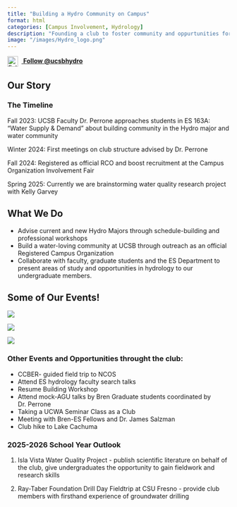 ```yaml
---
title: "Building a Hydro Community on Campus"
format: html
categories: [Campus Involvement, Hydrology]
description: "Founding a club to foster community and oppurtunities for like-minded students interedted in water."
image: "/images/Hydro_logo.png"
---
```


[![Follow the Hydro Club on Instagram](https://upload.wikimedia.org/wikipedia/commons/a/a5/Instagram_icon.png){style="vertical-align: middle; width: 24px; margin-right: 8px;"} **Follow @ucsbhydro**](https://www.instagram.com/ucsbhydro?utm_source=ig_web_button_share_sheet&igsh=ZDNlZDc0MzIxNw==){.button}



## Our Story

### The Timeline

Fall 2023: UCSB Faculty Dr. Perrone approaches students in ES 163A: “Water Supply & Demand” about building community in the Hydro major and water community

Winter 2024: First meetings on club structure advised by Dr. Perrone

Fall 2024: Registered as official RCO and boost recruitment at the Campus Organization Involvement Fair

Spring 2025: Currently we are brainstorming water quality research project with Kelly Garvey

## What We Do

-   Advise current and new Hydro Majors through schedule-building and professional workshops
-   Build a water-loving community at UCSB through outreach as an official Registered Campus Organization
-   Collaborate with faculty, graduate students and the ES Department to present areas of study and opportunities in hydrology to our undergraduate members.

## Some of Our Events!

::: {layout="[[1, 1, 1]]"}

![](/images/Skill_Build.jpg){.square-img group="aa"} 

![](/images/AGU.jpg){.square-img group="aa"} 

![](/images/Hot_Topics.jpg){.square-img group="aa"}

:::

### Other Events and Opportunities throught the club:

-   CCBER- guided field trip to NCOS
-   Attend ES hydrology faculty search talks
-   Resume Building Workshop
-   Attend mock-AGU talks by Bren Graduate students coordinated by Dr. Perrone
-   Taking a UCWA Seminar Class as a Club
-   Meeting with Bren-ES Fellows and Dr. James Salzman
-   Club hike to Lake Cachuma

### 2025-2026 School Year Outlook

1.  Isla Vista Water Quality Project - publish scientific literature on behalf of the club, give undergraduates the opportunity to gain fieldwork and research skills

2.  Ray-Taber Foundation Drill Day Fieldtrip at CSU Fresno - provide club members with firsthand experience of groundwater drilling
